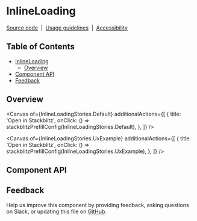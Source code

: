 
<Meta isTemplate />

# InlineLoading

[Source code](https://github.com/carbon-design-system/carbon/tree/main/packages/react/src/components/InlineLoading)
&nbsp;|&nbsp;
[Usage guidelines](https://www.carbondesignsystem.com/components/inline-loading/usage)
&nbsp;|&nbsp;
[Accessibility](https://www.carbondesignsystem.com/components/inline-loading/accessibility)

## Table of Contents

- [InlineLoading](#inlineloading)
  - [Overview](#overview)
- [Component API](#component-api)
- [Feedback](#feedback)

## Overview

<Canvas
  of={InlineLoadingStories.Default}
  additionalActions={[
    {
      title: 'Open in Stackblitz',
      onClick: () => stackblitzPrefillConfig(InlineLoadingStories.Default),
    },
  ]}
/>

<Canvas
  of={InlineLoadingStories.UxExample}
  additionalActions={[
    {
      title: 'Open in Stackblitz',
      onClick: () => stackblitzPrefillConfig(InlineLoadingStories.UxExample),
    },
  ]}
/>

## Component API

<ArgTypes />

## Feedback

Help us improve this component by providing feedback, asking questions on Slack,
or updating this file on
[GitHub](https://github.com/carbon-design-system/carbon/edit/main/packages/react/src/components/InlineLoading/InlineLoading.mdx).
